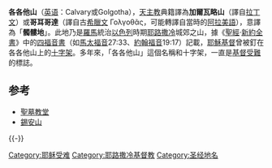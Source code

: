 {{unreferenced|time=2017-07-21T07:54:00+00:00}}
{{耶稣}}

'''各各他山'''（[[英语|英语]]：Calvary或Golgotha），[[天主教|天主教]]典籍譯為'''加爾瓦略山'''（譯自[[拉丁文|拉丁文]]）或'''哥耳哥達'''（譯自古[[希臘文|希臘文]] Γολγοθᾶς，可能轉譯自當時的[[阿拉美語|阿拉美語]]），意譯為「'''髑髏地'''」。此地乃是[[羅馬|羅馬]]統治[[以色列|以色列]]時期[[耶路撒冷|耶路撒冷]]城郊之山，據《[[聖經|聖經]]·[[新約全書|新約全書]]》中的[[四福音書|四福音書]]（如[[馬太福音|馬太福音]]27:33、[[約翰福音|約翰福音]]19:17）記載，[[耶穌基督|耶穌基督]]曾被釘在各各他山上的[[十字架|十字架]]。多年來，「各各他山」這個名稱和十字架，一直是[[基督受難|基督受難]]的標誌。

==参考==
*[[聖墓教堂|聖墓教堂]]
*[[錫安山|錫安山]]
{{Reflist}}

{{-}}
{{WAsia-stub}}
{{Christianity-stub}}

[[Category:耶稣受难|Category:耶稣受难]]
[[Category:耶路撒冷基督教|Category:耶路撒冷基督教]]
[[Category:圣经地名|Category:圣经地名]]
